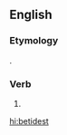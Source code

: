 ==English==

===Etymology===
{{suffix|betide|est|lang=en}}.

===Verb===
{{head|en|verb form}}

# {{en-archaic second-person singular of|betide|lang=en}}

[[hi:betidest]]
